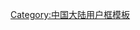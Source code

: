 {{Userbox
|border-c=#ffa500
|border-s=1
|id-c=#ffffff
|info-c=#ffd700
|info-s=10
|id=[[File:Saint Sofia Church.jpg|38px]]
|info=这个用户现在或曾经住在'''[[黑龙江省]]'''。
}}
{{Topicon
| image = HeilongjiangShadow.png
| size = 30px
| description = 這位用戶是黑龙江維基人
| link = WP:黑龙江維基人列表
}}
<includeonly>[[Category:黑龙江维基人|{{PAGENAME}}]]</includeonly>
<noinclude>[[Category:中国大陆用户框模板]]</noinclude>